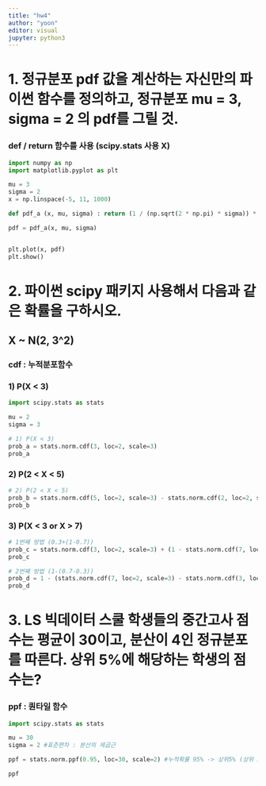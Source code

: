 ```yaml
---
title: "hw4"
author: "yoon"
editor: visual
jupyter: python3
---
```


# 1. 정규분포 pdf 값을 계산하는 자신만의 파이썬 함수를 정의하고, 정규분포 mu = 3, sigma = 2 의 pdf를 그릴 것.

### def / return 함수를 사용 (scipy.stats 사용 X)

```python

import numpy as np
import matplotlib.pyplot as plt

mu = 3
sigma = 2
x = np.linspace(-5, 11, 1000)

def pdf_a (x, mu, sigma) : return (1 / (np.sqrt(2 * np.pi) * sigma)) * np.exp(-0.5 * ((x - mu) / sigma) ** 2)

pdf = pdf_a(x, mu, sigma)


plt.plot(x, pdf)
plt.show()


```

# 2. 파이썬 scipy 패키지 사용해서 다음과 같은 확률을 구하시오.

## X \~ N(2, 3\^2)
### cdf : 누적분포함수


### 1) P(X < 3)
```python

import scipy.stats as stats

mu = 2
sigma = 3

# 1) P(X < 3)
prob_a = stats.norm.cdf(3, loc=2, scale=3)
prob_a

```

### 2) P(2 < X < 5)

```python

# 2) P(2 < X < 5)
prob_b = stats.norm.cdf(5, loc=2, scale=3) - stats.norm.cdf(2, loc=2, scale=3)
prob_b

```

### 3) P(X < 3 or X > 7)

```python

# 1번째 방법 (0.3+(1-0.7))
prob_c = stats.norm.cdf(3, loc=2, scale=3) + (1 - stats.norm.cdf(7, loc=2, scale=3))
prob_c

# 2번째 방법 (1-(0.7-0.3))
prob_d = 1 - (stats.norm.cdf(7, loc=2, scale=3) - stats.norm.cdf(3, loc=2, scale=3))
prob_d

```


# 3. LS 빅데이터 스쿨 학생들의 중간고사 점수는 평균이 30이고, 분산이 4인 정규분포를 따른다. 상위 5%에 해당하는 학생의 점수는?

### ppf : 퀀타일 함수

```python

import scipy.stats as stats

mu = 30
sigma = 2 #표준편차 : 분산의 제곱근

ppf = stats.norm.ppf(0.95, loc=30, scale=2) #누적확률 95% -> 상위5% (상위 5% = 하위95%)

ppf


```
